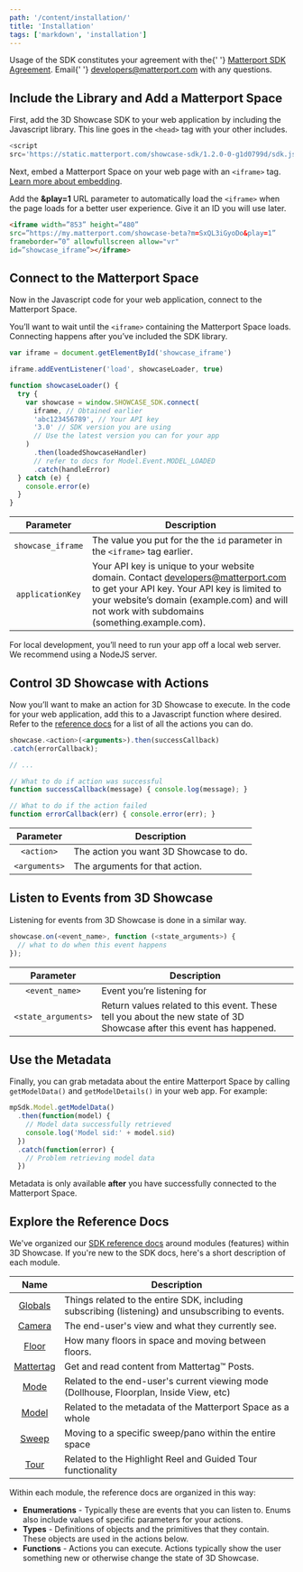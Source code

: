 ```yaml
---
path: '/content/installation/'
title: 'Installation'
tags: ['markdown', 'installation']
---
```


<div class="note">
  Usage of the SDK constitutes your agreement with the{' '}
  <a href="https://matterport.com/legal/sdk-agreement/">Matterport SDK Agreement</a>. Email{' '}
  <a href="mailto:developers@matterport.com">developers@matterport.com</a> with any questions.
</div>

## Include the Library and Add a Matterport Space

First, add the 3D Showcase SDK to your web application by including the Javascript library. This line goes in the `<head>` tag with your other includes.

```javascript
<script
src='https://static.matterport.com/showcase-sdk/1.2.0-0-g1d0799d/sdk.js'>
```

Next, embed a Matterport Space on your web page with an `<iframe>` tag. [Learn more about embedding](https://support.matterport.com/hc/en-us/articles/115004549347-Embed-a-Space-with-an-iframe-).

Add the **&play=1** URL parameter to automatically load the `<iframe>` when the page loads for a better user experience. Give it an ID you will use later.

```html
<iframe width=”853” height=”480”
src=”https://my.matterport.com/showcase-beta?m=SxQL3iGyoDo&play=1”
frameborder=”0” allowfullscreen allow="vr"
id=”showcase_iframe”></iframe>
```

## Connect to the Matterport Space

Now in the Javascript code for your web application, connect to the Matterport Space.

You’ll want to wait until the `<iframe>` containing the Matterport Space loads. Connecting happens after you’ve included the SDK library.

```javascript
var iframe = document.getElementById('showcase_iframe')

iframe.addEventListener('load', showcaseLoader, true)

function showcaseLoader() {
  try {
    var showcase = window.SHOWCASE_SDK.connect(
      iframe, // Obtained earlier
      'abc123456789', // Your API key
      '3.0' // SDK version you are using
      // Use the latest version you can for your app
    )
      .then(loadedShowcaseHandler)
      // refer to docs for Model.Event.MODEL_LOADED
      .catch(handleError)
  } catch (e) {
    console.error(e)
  }
}
```

|     Parameter     | Description                                                                                                                                                                                                                       |
| :---------------: | --------------------------------------------------------------------------------------------------------------------------------------------------------------------------------------------------------------------------------- |
| `showcase_iframe` | The value you put for the the `id` parameter in the `<iframe>` tag earlier.                                                                                                                                                       |
| `applicationKey`  | Your API key is unique to your website domain. Contact <developers@matterport.com> to get your API key. Your API key is limited to your website’s domain (example.com) and will not work with subdomains (something.example.com). |

<div class="note">
  For local development, you’ll need to run your app off a local web server. We recommend using a
  NodeJS server.
</div>

## Control 3D Showcase with Actions

Now you’ll want to make an action for 3D Showcase to execute. In the code for your web application, add this to a Javascript function where desired. Refer to the [reference docs](reference/index.html) for a list of all the actions you can do.

```javascript
showcase.<action>(<arguments>).then(successCallback)
.catch(errorCallback);

// ...

// What to do if action was successful
function successCallback(message) { console.log(message); }

// What to do if the action failed
function errorCallback(err) { console.error(err); }
```

|   Parameter   | Description                            |
| :-----------: | -------------------------------------- |
|  `<action>`   | The action you want 3D Showcase to do. |
| `<arguments>` | The arguments for that action.         |

## Listen to Events from 3D Showcase

Listening for events from 3D Showcase is done in a similar way.

```javascript
showcase.on(<event_name>, function (<state_arguments>) {
  // what to do when this event happens
});
```

|      Parameter      | Description                                                                                                           |
| :-----------------: | --------------------------------------------------------------------------------------------------------------------- |
|   `<event_name>`    | Event you’re listening for                                                                                            |
| `<state_arguments>` | Return values related to this event. These tell you about the new state of 3D Showcase after this event has happened. |

## Use the Metadata

Finally, you can grab metadata about the entire Matterport Space by calling `getModelData()` and `getModelDetails()` in your web app. For example:

```javascript
mpSdk.Model.getModelData()
  .then(function(model) {
    // Model data successfully retrieved
    console.log('Model sid:' + model.sid)
  })
  .catch(function(error) {
    // Problem retrieving model data
  })
```

Metadata is only available **after** you have successfully connected to the Matterport Space.

## Explore the Reference Docs

We've organized our [SDK reference docs](reference/index.html) around modules (features) within 3D Showcase. If you're new to the SDK docs, here's a short description of each module.

|                     Name                      | Description                                                                                      |
| :-------------------------------------------: | ------------------------------------------------------------------------------------------------ |
|        [Globals](reference/index.html)        | Things related to the entire SDK, including subscribing (listening) and unsubscribing to events. |
|    [Camera](reference/modules/camera.html)    | The end-user's view and what they currently see.                                                 |
|     [Floor](reference/modules/floor.html)     | How many floors in space and moving between floors.                                              |
| [Mattertag](reference/modules/mattertag.html) | Get and read content from Mattertag™ Posts.                                                      |
|      [Mode](reference/modules/mode.html)      | Related to the end-user's current viewing mode (Dollhouse, Floorplan, Inside View, etc)          |
|     [Model](reference/modules/model.html)     | Related to the metadata of the Matterport Space as a whole                                       |
|     [Sweep](reference/modules/sweep.html)     | Moving to a specific sweep/pano within the entire space                                          |
|      [Tour](reference/modules/tour.html)      | Related to the Highlight Reel and Guided Tour functionality                                      |

Within each module, the reference docs are organized in this way:

- **Enumerations** - Typically these are events that you can listen to. Enums also include values of specific parameters for your actions.
- **Types** - Definitions of objects and the primitives that they contain. These objects are used in the actions below.
- **Functions** - Actions you can execute. Actions typically show the user something new or otherwise change the state of 3D Showcase.
